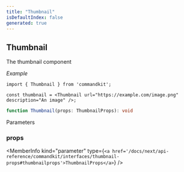```yaml
---
title: "Thumbnail"
isDefaultIndex: false
generated: true
---
```



<!-- This file was generated from the CommandKit source. Do not modify. Instead, re-run the "docgen" script -->


## Thumbnail

<GenerationInfo sourceFile="packages/commandkit/src/components/v2/section.ts" sourceLine="67" packageName="commandkit" />

The thumbnail component



*Example*

```tsx
import { Thumbnail } from 'commandkit';

const thumbnail = <Thumbnail url="https://example.com/image.png" description="An image" />;
```

```ts title="Signature"
function Thumbnail(props: ThumbnailProps): void
```
Parameters

### props

<MemberInfo kind="parameter" type={`<a href='/docs/next/api-reference/commandkit/interfaces/thumbnail-props#thumbnailprops'>ThumbnailProps</a>`} />

